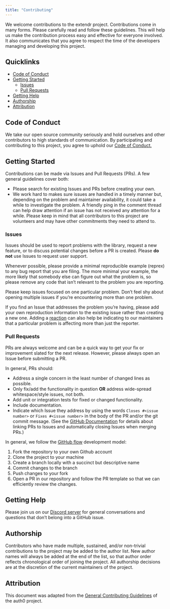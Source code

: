 ```yaml
---
title: "Contributing"
---
```


We welcome contributions to the extendr project. Contributions come in many forms. Please carefully read and follow these guidelines. This will help us make the contribution process easy and effective for everyone involved. It also communicates that you agree to respect the time of the developers managing and developing this project.


## Quicklinks

* [Code of Conduct](#code-of-conduct)
* [Getting Started](#getting-started)
    * [Issues](#issues)
    * [Pull Requests](#pull-requests)
* [Getting Help](#getting-help)
* [Authorship](#authorship)
* [Attribution](#attribution)

## Code of Conduct

We take our open source community seriously and hold ourselves and other contributors to high standards of communication. By participating and contributing to this project, you agree to uphold our [Code of Conduct.](https://github.com/extendr/extendr/blob/master/CODE-OF-CONDUCT.md)

## Getting Started

Contributions can be made via Issues and Pull Requests (PRs). A few general guidelines cover both:

- Please search for existing Issues and PRs before creating your own.
- We work hard to makes sure issues are handled in a timely manner but, depending on the problem and maintainer availability, it could take a while to investigate the problem. A friendly ping in the comment thread can help draw attention if an issue has not received any attention for a while. Please keep in mind that all contributors to this project are volunteers and may have other commitments they need to attend to.

### Issues

Issues should be used to report problems with the library, request a new feature, or to discuss potential changes before a PR is created. Please **do not** use Issues to request user support.

Whenever possible, please provide a minimal reproducible example (reprex) to any bug report that you are filing. The more minimal your example, the more likely that somebody else can figure out what the problem is, so please remove any code that isn't relevant to the problem you are reporting.

Please keep issues focused on one particular problem. Don't feel shy about opening multiple issues if you're encountering more than one problem.

If you find an Issue that addresses the problem you're having, please add your own reproduction information to the existing issue rather than creating a new one. Adding a [reaction](https://github.blog/2016-03-10-add-reactions-to-pull-requests-issues-and-comments/) can also help be indicating to our maintainers that a particular problem is affecting more than just the reporter.

### Pull Requests

PRs are always welcome and can be a quick way to get your fix or improvement slated for the next release. However, please always open an Issue before submitting a PR.

In general, PRs should:

- Address a single concern in the least number of changed lines as possible.
- Only fix/add the functionality in question **OR** address wide-spread whitespace/style issues, not both.
- Add unit or integration tests for fixed or changed functionality.
- Include documentation.
- Indicate which Issue they address by using the words `Closes #<issue number>` or `Fixes #<issue number>` in the body of the PR and/or the git commit message. (See the [GitHub Documentation](https://docs.github.com/en/free-pro-team@latest/github/managing-your-work-on-github/linking-a-pull-request-to-an-issue#linking-a-pull-request-to-an-issue-using-a-keyword) for details about linking PRs to Issues and automatically closing Issues when merging PRs.)


In general, we follow the [GitHub flow](https://guides.github.com/introduction/flow/index.html) development model:

1. Fork the repository to your own Github account
2. Clone the project to your machine
3. Create a branch locally with a succinct but descriptive name
4. Commit changes to the branch
5. Push changes to your fork
6. Open a PR in our repository and follow the PR template so that we can efficiently review the changes.

## Getting Help

Please join us on our [Discord server](https://discord.gg/7hmApuc) for general conversations and questions that don't belong into a GitHub issue.

## Authorship

Contributors who have made multiple, sustained, and/or non-trivial contributions to the project may be added to the author list. New author names will always be added at the end of the list, so that author order reflects chronological order of joining the project. All authorship decisions are at the discretion of the current maintainers of the project.

## Attribution

This document was adapted from the [General Contributing Guidelines](https://github.com/auth0/open-source-template/blob/master/GENERAL-CONTRIBUTING.md) of the auth0 project.